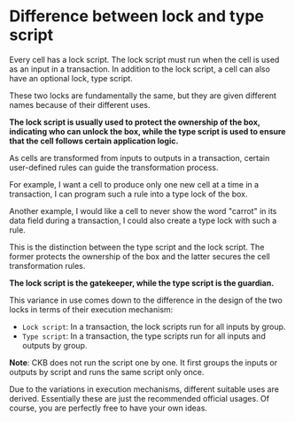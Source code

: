 # Difference between lock and type script

Every cell has a lock script. The lock script must run when the cell is used as an input in a transaction.
In addition to the lock script, a cell can also have an optional lock, type script.

These two locks are fundamentally the same, but they are given different names because of their different uses.

**The lock script is usually used to protect the ownership of the box, indicating who can unlock the box,
while the type script is used to ensure that the cell follows certain application logic.**

As cells are transformed from inputs to outputs in a transaction, certain user-defined rules can guide the transformation process.

For example, I want a cell to produce only one new cell at a time in a transaction, I can program such a rule into a type lock of the box.

Another example, I would like a cell to never show the word "carrot" in its data field during a transaction, I could also create a type lock with such a rule.

This is the distinction between the type script and the lock script. 
The former protects the ownership of the box and the latter secures the cell transformation rules.

**The lock script is the gatekeeper, while the type script is the guardian.**

This variance in use comes down to the difference in the design of the two locks in terms of their execution mechanism:

- `Lock script`: In a transaction, the lock scripts run for all inputs by group.
- `Type script`: In a transaction, the type scripts run for all inputs and outputs by group.

**Note**: CKB does not run the script one by one. It first groups the inputs or outputs by script and runs the same script only once.

Due to the variations in execution mechanisms, different suitable uses are derived.
Essentially these are just the recommended official usages.
Of course, you are perfectly free to have your own ideas.
